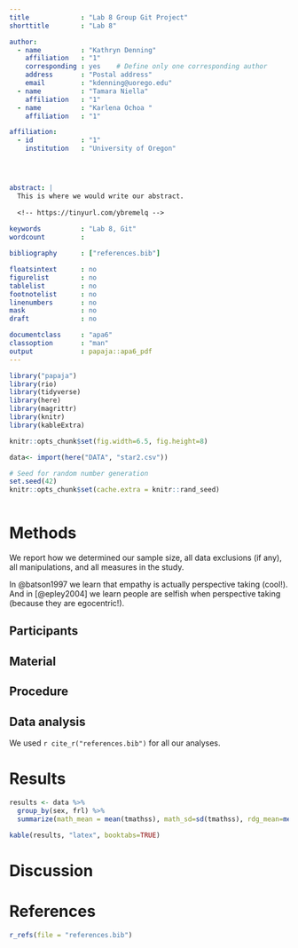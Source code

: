 ```yaml
---
title             : "Lab 8 Group Git Project"
shorttitle        : "Lab 8"

author: 
  - name          : "Kathryn Denning"
    affiliation   : "1"
    corresponding : yes    # Define only one corresponding author
    address       : "Postal address"
    email         : "kdenning@uorego.edu"
  - name          : "Tamara Niella"
    affiliation   : "1"
  - name          : "Karlena Ochoa "
    affiliation   : "1"

affiliation:
  - id            : "1"
    institution   : "University of Oregon"




abstract: |
  This is where we would write our abstract. 
  
  <!-- https://tinyurl.com/ybremelq -->
  
keywords          : "Lab 8, Git"
wordcount         : 

bibliography      : ["references.bib"]

floatsintext      : no
figurelist        : no
tablelist         : no
footnotelist      : no
linenumbers       : no
mask              : no
draft             : no

documentclass     : "apa6"
classoption       : "man"
output            : papaja::apa6_pdf
---
```


```r
library("papaja")
library(rio)
library(tidyverse)
library(here)
library(magrittr)
library(knitr)
library(kableExtra)

knitr::opts_chunk$set(fig.width=6.5, fig.height=8) 

data<- import(here("DATA", "star2.csv"))

```

```r
# Seed for random number generation
set.seed(42)
knitr::opts_chunk$set(cache.extra = knitr::rand_seed)
```

```r



```


# Methods
We report how we determined our sample size, all data exclusions (if any), all manipulations, and all measures in the study. <!-- 21-word solution (Simmons, Nelson & Simonsohn, 2012; retrieved from http://ssrn.com/abstract=2160588) -->

In @batson1997 we learn that empathy is actually perspective taking (cool!). And in [@epley2004] we learn people are selfish when perspective taking (because they are egocentric!).

## Participants

## Material

## Procedure

## Data analysis
We used `r cite_r("references.bib")` for all our analyses.


# Results
```r
results <- data %>% 
  group_by(sex, frl) %>% 
  summarize(math_mean = mean(tmathss), math_sd=sd(tmathss), rdg_mean=mean(treadss), rdg_sd=sd(treadss))

kable(results, "latex", booktabs=TRUE)
```
# Discussion


\newpage

# References
```r
r_refs(file = "references.bib")
```

\begingroup
\setlength{\parindent}{-0.5in}
\setlength{\leftskip}{0.5in}

<div id = "refs"></div>
\endgroup
